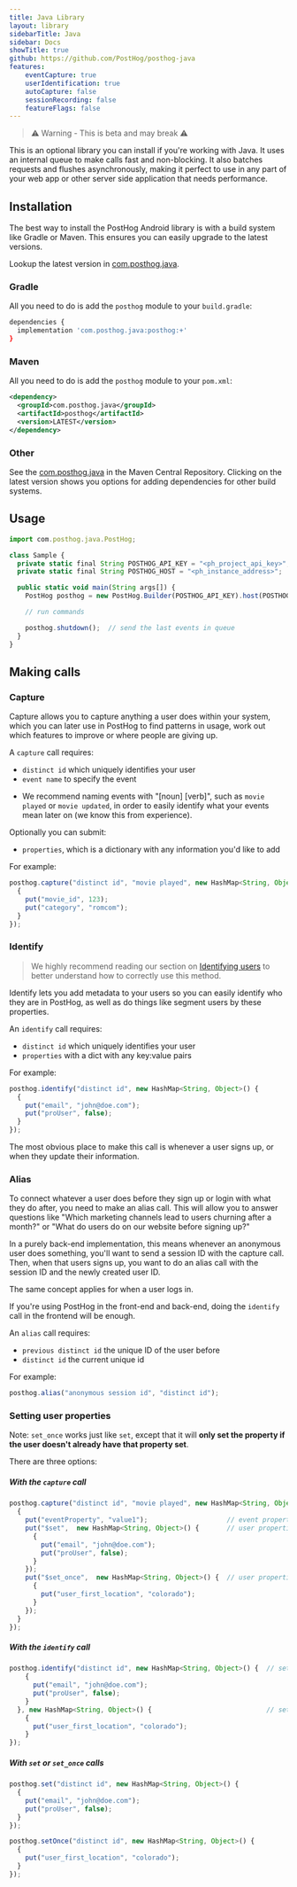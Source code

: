 ```yaml
---
title: Java Library
layout: library
sidebarTitle: Java
sidebar: Docs
showTitle: true
github: https://github.com/PostHog/posthog-java
features:
    eventCapture: true
    userIdentification: true
    autoCapture: false
    sessionRecording: false
    featureFlags: false
---
```


<blockquote class="warning-note">
    ⚠️  Warning - This is beta and may break ⚠️
</blockquote>

This is an optional library you can install if you're working with Java. It uses an internal queue to make calls fast and non-blocking. It also batches requests and flushes asynchronously, making it perfect to use in any part of your web app or other server side application that needs performance.

## Installation 

The best way to install the PostHog Android library is with a build system like 
Gradle or Maven. This ensures you can easily upgrade to the latest versions. 

Lookup the latest version in [com.posthog.java](https://search.maven.org/artifact/com.posthog.java/posthog). 

### Gradle
All you need to do is add the `posthog` module to your `build.gradle`:

```bash
dependencies {
  implementation 'com.posthog.java:posthog:+'
}
```

### Maven
All you need to do is add the `posthog` module to your `pom.xml`:

```xml
<dependency>
  <groupId>com.posthog.java</groupId>
  <artifactId>posthog</artifactId>
  <version>LATEST</version>
</dependency>
```

### Other

See the [com.posthog.java](https://search.maven.org/artifact/com.posthog.java/posthog) in the Maven Central Repository. Clicking on the latest version shows you options for adding dependencies for other build systems.

## Usage

```js
import com.posthog.java.PostHog;

class Sample {
  private static final String POSTHOG_API_KEY = "<ph_project_api_key>";
  private static final String POSTHOG_HOST = "<ph_instance_address>";

  public static void main(String args[]) {
    PostHog posthog = new PostHog.Builder(POSTHOG_API_KEY).host(POSTHOG_HOST).build();

    // run commands

    posthog.shutdown();  // send the last events in queue
  }
}
```

## Making calls

### Capture

Capture allows you to capture anything a user does within your system, which you can later use in PostHog to find patterns in usage, work out which features to improve or where people are giving up.

A `capture` call requires:
 - `distinct id` which uniquely identifies your user
 - `event name` to specify the event
  * We recommend naming events with "[noun] [verb]", such as `movie played` or `movie updated`, in order to easily identify what your events mean later on (we know this from experience).

Optionally you can submit:
- `properties`, which is a dictionary with any information you'd like to add

For example:
```js
posthog.capture("distinct id", "movie played", new HashMap<String, Object>() {
  {
    put("movie_id", 123);
    put("category", "romcom");
  }
});
```

### Identify

> We highly recommend reading our section on [Identifying users](/docs/integrate/identifying-users) to better understand how to correctly use this method.

Identify lets you add metadata to your users so you can easily identify who they are in PostHog, as well as do things 
like segment users by these properties.

An `identify` call requires:
- `distinct id` which uniquely identifies your user
- `properties` with a dict with any key:value pairs 

For example:
```js
posthog.identify("distinct id", new HashMap<String, Object>() {
  {
    put("email", "john@doe.com");
    put("proUser", false);
  }
});
```

The most obvious place to make this call is whenever a user signs up, or when they update their information.

### Alias

To connect whatever a user does before they sign up or login with what they do after, you need to make an alias call. This will allow you to answer questions like "Which marketing channels lead to users churning after a month?" or "What do users do on our website before signing up?"

In a purely back-end implementation, this means whenever an anonymous user does something, you'll want to send a session ID with the capture call. Then, when that users signs up, you want to do an alias call with the session ID and the newly created user ID.

The same concept applies for when a user logs in.

If you're using PostHog in the front-end and back-end, doing the `identify` call in the frontend will be enough.

An `alias` call requires:
- `previous distinct id` the unique ID of the user before
- `distinct id` the current unique id

For example:
```js
posthog.alias("anonymous session id", "distinct id");
```

### Setting user properties

Note: `set_once` works just like `set`, except that it will **only set the property if the user doesn't already have that property set**.

There are three options:

##### With the `capture` call

```js
posthog.capture("distinct id", "movie played", new HashMap<String, Object>() {
  {
    put("eventProperty", "value1");                    // event properties
    put("$set",  new HashMap<String, Object>() {       // user properties
      {
        put("email", "john@doe.com");
        put("proUser", false);
      }
    });
    put("$set_once",  new HashMap<String, Object>() {  // user properties
      {
        put("user_first_location", "colorado");
      }
    });
  }
});
```

##### With the `identify` call

```js
posthog.identify("distinct id", new HashMap<String, Object>() {  // set
    {
      put("email", "john@doe.com");
      put("proUser", false);
    }
  }, new HashMap<String, Object>() {                             // set_once
    {
      put("user_first_location", "colorado");
    }
});
```

##### With `set` or `set_once` calls

```js
posthog.set("distinct id", new HashMap<String, Object>() {
  {
    put("email", "john@doe.com");
    put("proUser", false);
  }
});
```

```js
posthog.setOnce("distinct id", new HashMap<String, Object>() {
  {
    put("user_first_location", "colorado");
  }
});
```

